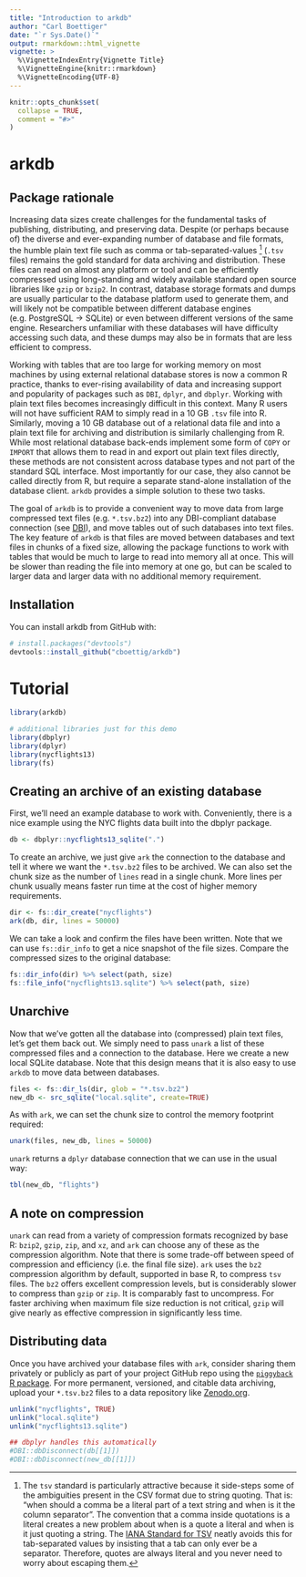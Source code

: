 ```yaml
---
title: "Introduction to arkdb"
author: "Carl Boettiger"
date: "`r Sys.Date()`"
output: rmarkdown::html_vignette
vignette: >
  %\VignetteIndexEntry{Vignette Title}
  %\VignetteEngine{knitr::rmarkdown}
  %\VignetteEncoding{UTF-8}
---
```


```r
knitr::opts_chunk$set(
  collapse = TRUE,
  comment = "#>"
)
```

# arkdb


## Package rationale

Increasing data sizes create challenges for the fundamental tasks of publishing, distributing, and preserving data.  Despite (or perhaps because of) the diverse and ever-expanding number of database and file formats, the humble plain text file such as  comma or tab-separated-values ^[The `tsv` standard is particularly attractive because it side-steps some of the ambiguities present in the CSV format due to string quoting. That is: "when should a comma be a literal part of a text string and when is it the column separator".  The convention that a comma inside quotations is a literal creates a new problem about when is a quote a literal and when is it just quoting a string.  The [IANA Standard for TSV](https://www.iana.org/assignments/media-types/text/tab-separated-values) neatly avoids this for tab-separated values by insisting that a tab can only ever be a separator.  Therefore, quotes are always literal and you never need to worry about escaping them.] (`.tsv` files) remains the gold standard for data archiving and distribution.  These files can read on almost any platform or tool and can be efficiently compressed using long-standing and widely available standard open source libraries like `gzip` or `bzip2`.  In contrast, database storage formats and dumps are usually particular to the database platform used to generate them, and will likely not be compatible between different database engines (e.g. PostgreSQL -> SQLite) or even between different versions of the same engine. Researchers unfamiliar with these databases will have difficulty accessing such data, and these dumps may also be in formats that are less efficient to compress.    

Working with tables that are too large for working memory on most machines by using external relational database stores is now a common R practice, thanks to ever-rising availability of data and increasing support and popularity of packages such as `DBI`, `dplyr`, and `dbplyr`.  Working with plain text files becomes increasingly difficult in this context.  Many R users will not have sufficient RAM to simply read in a 10 GB `.tsv` file into R.  Similarly, moving a 10 GB database out of a relational data file and into a plain text file for archiving and distribution is similarly challenging from R. While most relational database back-ends implement some form of `COPY` or `IMPORT` that allows them to read in and export out plain text files directly, these methods are not consistent across database types and not part of the standard SQL interface.  Most importantly for our case, they also cannot be called directly from R, but require a separate stand-alone installation of the database client.  `arkdb` provides a simple solution to these two tasks. 
 

The goal of `arkdb` is to provide a convenient way to move data from large compressed text files (e.g. `*.tsv.bz2`) into any DBI-compliant database connection (see [DBI](https://db.rstudio.com/dbi/)), and move tables out of such databases into text files. The key feature of `arkdb` is that files are moved between databases and text files in chunks of a fixed size, allowing the package functions to work with tables that would be much to large to read into memory all at once.  This will be slower than reading the file into memory at one go, but can be scaled to larger data and larger data with no additional memory requirement. 


## Installation

You can install arkdb from GitHub with:

```r
# install.packages("devtools")
devtools::install_github("cboettig/arkdb")
```


# Tutorial

```r
library(arkdb)

# additional libraries just for this demo
library(dbplyr)
library(dplyr)
library(nycflights13)
library(fs)
```

## Creating an archive of an existing database

First, we'll need an example database to work with.  Conveniently, there is a nice example using the NYC flights data built into the dbplyr package.

```r
db <- dbplyr::nycflights13_sqlite(".")
```

To create an archive, we just give `ark` the connection to the database and tell it where we want the `*.tsv.bz2` files to be archived.   We can also set the chunk size as the number of `lines` read in a single chunk.  More lines per chunk usually means faster run time at the cost of higher memory requirements. 

```r
dir <- fs::dir_create("nycflights")
ark(db, dir, lines = 50000)

```

We can take a look and confirm the files have been written. Note that we can use `fs::dir_info` to get a nice snapshot of the file sizes.  Compare the compressed sizes to the original database:

```r
fs::dir_info(dir) %>% select(path, size)
fs::file_info("nycflights13.sqlite") %>% select(path, size)

```


## Unarchive

Now that we've gotten all the database into (compressed) plain text files, let's get them back out.  We simply need to pass `unark` a list of these compressed files and a connection to the database.  Here we create a new local SQLite database.  Note that this design means that it is also easy to use `arkdb` to move data between databases.  


```r
files <- fs::dir_ls(dir, glob = "*.tsv.bz2")
new_db <- src_sqlite("local.sqlite", create=TRUE)

```

As with `ark`, we can set the chunk size to control the memory footprint required:

```r
unark(files, new_db, lines = 50000)  
```

`unark` returns a `dplyr` database connection that we can use in the usual way:

```r
tbl(new_db, "flights")
```



## A note on compression

`unark` can read from a variety of compression formats recognized by base R: `bzip2`, `gzip`, `zip`, and `xz`, and `ark` can choose any of these as the compression algorithm.  Note that there is some trade-off between speed of compression and efficiency (i.e. the final file size).  `ark` uses the `bz2` compression algorithm by default, supported in base R, to compress `tsv` files.  The  `bz2` offers excellent compression levels, but is considerably slower to compress than `gzip` or `zip`.  It is comparably fast to uncompress.  For faster archiving when maximum file size reduction is not critical, `gzip` will give nearly as effective compression in significantly less time.


## Distributing data

Once you have archived your database files with `ark`, consider sharing them privately or publicly as part of your project GitHub repo using the [`piggyback` R package](https://github.com/cboettig/piggyback). For more permanent, versioned, and citable data archiving, upload your `*.tsv.bz2` files to a data repository like [Zenodo.org](https://zenodo.org).  


```r
unlink("nycflights", TRUE)
unlink("local.sqlite")
unlink("nycflights13.sqlite")

## dbplyr handles this automatically
#DBI::dbDisconnect(db[[1]])
#DBI::dbDisconnect(new_db[[1]])
```

